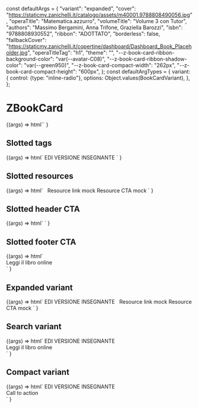 const defaultArgs = {
  "variant": "expanded",
  "cover": "https://staticmy.zanichelli.it/catalogo/assets/m40001.9788808490056.jpg",
  "operaTitle": "Matematica.azzurro",
  "volumeTitle": "Volume 3 con Tutor",
  "authors": "Massimo Bergamini, Anna Trifone, Graziella Barozzi",
  "isbn": "9788808930552",
  "ribbon": "ADOTTATO",
  "borderless": false,
  "fallbackCover": "https://staticmy.zanichelli.it/copertine/dashboard/Dashboard_Book_Placeholder.jpg",
  "operaTitleTag": "h1",
  "theme": "",
  "--z-book-card-ribbon-background-color": "var(--avatar-C08)",
  "--z-book-card-ribbon-shadow-color": "var(--green950)",
  "--z-book-card-compact-width": "262px",
  "--z-book-card-compact-height": "600px",
};
const defaultArgTypes = {
  variant: {
    control: {type: "inline-radio"},
    options: Object.values(BookCardVariant),
  },
};

<Meta
  title="ZBookCard"
  component="z-book-card"
  argTypes={defaultArgTypes}
  args={defaultArgs}
/>

# ZBookCard

<Canvas>
  <Story name="All props">
    {(args) =>
      html`<z-book-card
        variant=${args.variant}
        cover=${args.cover}
        opera-title=${args.operaTitle}
        volume-title=${args.volumeTitle}
        authors=${args.authors}
        isbn=${args.isbn}
        ribbon=${args.ribbon}
        borderless=${args.borderless}
        fallback-cover=${args.fallbackCover}
        opera-title-tag=${args.operaTitleTag}
        class=${args.theme}
        style=${styleMap({
          "--z-book-card-ribbon-background-color": `${args["--z-book-card-ribbon-background-color"]}`,
          "--z-book-card-ribbon-shadow-color": `${args["--z-book-card-ribbon-shadow-color"]}`,
          "--z-book-card-compact-width": `${args["--z-book-card-compact-width"]}`,
          "--z-book-card-compact-height": `${args["--z-book-card-compact-height"]}`,
        })}
      ></z-book-card>`
    }
  </Story>
</Canvas>

## Slotted tags

<Canvas>
  <Story name="Slotted tags">
    {(args) =>
      html`<z-book-card
        variant=${args.variant}
        cover=${args.cover}
        opera-title=${args.operaTitle}
        volume-title=${args.volumeTitle}
        authors=${args.authors}
        isbn=${args.isbn}
        ribbon=${args.ribbon}
        borderless=${args.borderless}
        fallback-cover=${args.fallbackCover}
        opera-title-tag=${args.operaTitleTag}
        class=${args.theme}
        style=${styleMap({
          "--z-book-card-ribbon-background-color": `${args["--z-book-card-ribbon-background-color"]}`,
          "--z-book-card-ribbon-shadow-color": `${args["--z-book-card-ribbon-shadow-color"]}`,
          "--z-book-card-compact-width": `${args["--z-book-card-compact-width"]}`,
          "--z-book-card-compact-height": `${args["--z-book-card-compact-height"]}`,
        })}
      >
        <z-tag
          slot="tags"
          style="--z-tag-bg: var(--avatar-C18)"
          >EDI</z-tag
        >
        <z-tag slot="tags">VERSIONE INSEGNANTE</z-tag>
      </z-book-card>`
    }
  </Story>
</Canvas>

## Slotted resources

<Canvas>
  <Story name="Slotted resources">
    {(args) =>
      html`<z-book-card
        variant=${args.variant}
        cover=${args.cover}
        opera-title=${args.operaTitle}
        volume-title=${args.volumeTitle}
        authors=${args.authors}
        isbn=${args.isbn}
        ribbon=${args.ribbon}
        borderless=${args.borderless}
        fallback-cover=${args.fallbackCover}
        opera-title-tag=${args.operaTitleTag}
        class=${args.theme}
        style=${styleMap({
          "--z-book-card-ribbon-background-color": `${args["--z-book-card-ribbon-background-color"]}`,
          "--z-book-card-ribbon-shadow-color": `${args["--z-book-card-ribbon-shadow-color"]}`,
          "--z-book-card-compact-width": `${args["--z-book-card-compact-width"]}`,
          "--z-book-card-compact-height": `${args["--z-book-card-compact-height"]}`,
        })}
      >
        <a
          class="z-link z-link-icon"
          slot="resources"
          style="width:100%; margin-bottom: 6px;"
        >
          <z-icon
            style="margin-right: 8px"
            name="arrow-quad-north-east"
          ></z-icon>
          Resource link mock
        </a>
        <z-button
          slot="resources"
          variant="secondary"
          size="x-small"
          style="width:100%; margin-bottom: 16px;"
          >Resource CTA mock</z-button
        >
      </z-book-card>`
    }
  </Story>
</Canvas>

## Slotted header CTA

<Canvas>
  <Story name="Slotted header CTA">
    {(args) =>
      html`<z-book-card
        variant=${args.variant}
        cover=${args.cover}
        opera-title=${args.operaTitle}
        volume-title=${args.volumeTitle}
        authors=${args.authors}
        isbn=${args.isbn}
        ribbon=${args.ribbon}
        borderless=${args.borderless}
        fallback-cover=${args.fallbackCover}
        opera-title-tag=${args.operaTitleTag}
        class=${args.theme}
        style=${styleMap({
          "--z-book-card-ribbon-background-color": `${args["--z-book-card-ribbon-background-color"]}`,
          "--z-book-card-ribbon-shadow-color": `${args["--z-book-card-ribbon-shadow-color"]}`,
          "--z-book-card-compact-width": `${args["--z-book-card-compact-width"]}`,
          "--z-book-card-compact-height": `${args["--z-book-card-compact-height"]}`,
        })}
      >
        <z-icon
          name="star-empty"
          slot="header-cta"
        ></z-icon>
      </z-book-card>`
    }
  </Story>
</Canvas>

## Slotted footer CTA

<Canvas>
  <Story name="Slotted footer CTA">
    {(args) =>
      html`<z-book-card
        variant=${args.variant}
        cover=${args.cover}
        opera-title=${args.operaTitle}
        volume-title=${args.volumeTitle}
        authors=${args.authors}
        isbn=${args.isbn}
        ribbon=${args.ribbon}
        borderless=${args.borderless}
        fallback-cover=${args.fallbackCover}
        opera-title-tag=${args.operaTitleTag}
        class=${args.theme}
        style=${styleMap({
          "--z-book-card-ribbon-background-color": `${args["--z-book-card-ribbon-background-color"]}`,
          "--z-book-card-ribbon-shadow-color": `${args["--z-book-card-ribbon-shadow-color"]}`,
          "--z-book-card-compact-width": `${args["--z-book-card-compact-width"]}`,
          "--z-book-card-compact-height": `${args["--z-book-card-compact-height"]}`,
        })}
      >
        <z-icon
          name="star-empty"
          slot="header-cta"
        ></z-icon>
        <div slot="footer-cta">
          <z-button
            href="http://dizionari.zanichelli.it"
            target="_blank"
            variant="secondary"
            size="x-small"
          >
            Leggi il libro online
          </z-button>
        </div>
      </z-book-card>`
    }
  </Story>
</Canvas>

## Expanded variant

<Canvas>
  <Story
    name="Expanded variant"
    parameters={{
      controls: {
        exclude: ["variant", "borderless", "theme", "--z-book-card-compact-width", "--z-book-card-compact-height"],
      },
    }}
  >
    {(args) =>
      html`<z-book-card
        variant="expanded"
        cover=${args.cover}
        opera-title=${args.operaTitle}
        volume-title=${args.volumeTitle}
        authors=${args.authors}
        isbn=${args.isbn}
        ribbon=${args.ribbon}
        fallback-cover=${args.fallbackCover}
        opera-title-tag=${args.operaTitleTag}
        style=${styleMap({
          "--z-book-card-ribbon-background-color": `${args["--z-book-card-ribbon-background-color"]}`,
          "--z-book-card-ribbon-shadow-color": `${args["--z-book-card-ribbon-shadow-color"]}`,
        })}
      >
        <z-tag
          slot="tags"
          style="--z-tag-bg: var(--avatar-C18)"
          >EDI</z-tag
        >
        <z-tag slot="tags">VERSIONE INSEGNANTE</z-tag>
        <a
          class="z-link z-link-icon"
          slot="resources"
          style="width:100%; margin-bottom: 6px;"
        >
          <z-icon
            style="margin-right: 8px"
            name="arrow-quad-north-east"
          ></z-icon>
          Resource link mock
        </a>
        <z-button
          slot="resources"
          variant="secondary"
          size="x-small"
          style="width:100%; margin-bottom: 16px;"
          >Resource CTA mock</z-button
        >
        <z-icon
          name="star-empty"
          slot="header-cta"
          tabindex="0"
        ></z-icon>
      </z-book-card>`
    }
  </Story>
</Canvas>

## Search variant

<Canvas>
  <Story
    name="Search variant"
    parameters={{
      controls: {
        exclude: ["variant", "borderless", "theme", "--z-book-card-compact-width", "--z-book-card-compact-height"],
      },
    }}
  >
    {(args) =>
      html`<z-book-card
        variant="search"
        cover=${args.cover}
        opera-title=${args.operaTitle}
        volume-title=${args.volumeTitle}
        authors=${args.authors}
        isbn=${args.isbn}
        ribbon=${args.ribbon}
        fallback-cover=${args.fallbackCover}
        opera-title-tag=${args.operaTitleTag}
        style=${styleMap({
          "--z-book-card-ribbon-background-color": `${args["--z-book-card-ribbon-background-color"]}`,
          "--z-book-card-ribbon-shadow-color": `${args["--z-book-card-ribbon-shadow-color"]}`,
        })}
      >
        <z-icon
          name="star-empty"
          slot="header-cta"
        ></z-icon>
        <z-tag
          slot="tags"
          style="--z-tag-bg: var(--avatar-C18)"
          >EDI</z-tag
        >
        <z-tag slot="tags">VERSIONE INSEGNANTE</z-tag>
        <div slot="footer-cta">
          <z-button
            href="http://dizionari.zanichelli.it"
            target="_blank"
            variant="secondary"
            size="x-small"
          >
            Leggi il libro online
          </z-button>
        </div>
      </z-book-card>`
    }
  </Story>
</Canvas>

## Compact variant

<Canvas>
  <Story
    name="Compact variant"
    parameters={{
      controls: {
        exclude: ["variant", "ribbon", "--z-book-card-ribbon-background-color", "--z-book-card-ribbon-shadow-color"],
      },
    }}
  >
    {(args) =>
      html`<z-book-card
        variant="compact"
        cover=${args.cover}
        opera-title=${args.operaTitle}
        volume-title=${args.volumeTitle}
        authors=${args.authors}
        isbn=${args.isbn}
        borderless=${args.borderless}
        fallback-cover=${args.fallbackCover}
        opera-title-tag=${args.operaTitleTag}
        class=${args.theme}
        style=${styleMap({
          "--z-book-card-compact-width": `${args["--z-book-card-compact-width"]}`,
          "--z-book-card-compact-height": `${args["--z-book-card-compact-height"]}`,
        })}
      >
        <z-icon
          name="star-empty"
          slot="header-cta"
        ></z-icon>
        <z-tag
          slot="tags"
          style="--z-tag-bg: var(--avatar-C18)"
          >EDI</z-tag
        >
        <z-tag slot="tags">VERSIONE INSEGNANTE</z-tag>
        <div
          slot="footer-cta"
          style="display:flex; gap:8px;"
        >
          <z-button
            href="http://dizionari.zanichelli.it"
            target="_blank"
            variant="secondary"
            size="x-small"
          >
            Call to action
          </z-button>
          <z-button
            icon="arrow-quad-north-east"
            variant="secondary"
            size="x-small"
          ></z-button>
        </div>
      </z-book-card>`
    }
  </Story>
</Canvas>

<ArgsTable of="z-book-card" />
